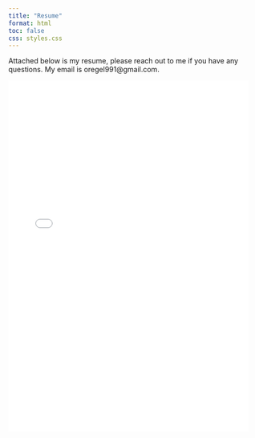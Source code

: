 ```yaml
---
title: "Resume"
format: html
toc: false
css: styles.css
---
```


Attached below is my resume, please reach out to me if you have any questions. My email is oregel991@gmail.com. 


![](resume/resume.pdf){width="95%" height="700"}